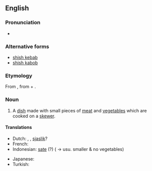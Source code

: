 ==English==
===Pronunciation===
* {{a|US}} {{IPA|/ˈʃɪʃkəbɑb/}}
===Alternative forms===
* [[shish kebab]]
* [[shish kabob]]

===Etymology===
From {{etyl|tr|en}} {{term|şiş kebap|lang=tr}}, from {{term|şiş||skewer|lang=tr}} + {{term|kebap||kebab|lang=tr}}.

===Noun===
{{en-noun}}

# A [[dish]] made with small pieces of [[meat]] and [[vegetable]]s which are cooked on a [[skewer]].

====Translations====
{{trans-top|meat and vegetables on a skewer}}
* Dutch: {{t|nl|shish kebab}}, {{t|nl|kebab}}, [[sjaslik]]?
* French: {{t+|fr|chichekébab|m}}
* Indonesian: [[sate]] (?) ( &rarr; usu. smaller & no vegetables)
{{trans-mid}}
* Japanese: {{t|ja|焼き鳥|tr=やきとり, yakitori}}
* Turkish: {{t+|tr|şiş kebap}}
{{trans-bottom}}